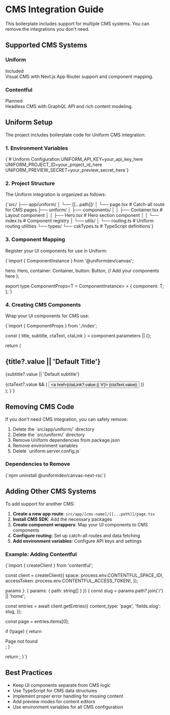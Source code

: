 
# CMS Integration Guide

This boilerplate includes support for multiple CMS systems. You can remove the integrations you don't need.

## Supported CMS Systems

<div className="grid gap-4 md:grid-cols-2 mb-6">
  <div className="border rounded-lg p-4">
    <div className="flex items-center gap-2 mb-2">
      <h3 className="text-lg font-semibold">Uniform</h3>
      <Badge variant="success">Included</Badge>
    </div>
    <div className="text-sm text-muted-foreground">
      Visual CMS with Next.js App Router support and component mapping.
    </div>
  </div>
  
  <div className="border rounded-lg p-4">
    <div className="flex items-center gap-2 mb-2">
      <h3 className="text-lg font-semibold">Contentful</h3>
      <Badge variant="secondary">Planned</Badge>
    </div>
    <div className="text-sm text-muted-foreground">
      Headless CMS with GraphQL API and rich content modeling.
    </div>
  </div>
</div>

## Uniform Setup

The project includes boilerplate code for Uniform CMS integration:

### 1. Environment Variables

<CodeBlock filename=".env.local">
{`# Uniform Configuration
UNIFORM_API_KEY=your_api_key_here
UNIFORM_PROJECT_ID=your_project_id_here
UNIFORM_PREVIEW_SECRET=your_preview_secret_here`}
</CodeBlock>

### 2. Project Structure

The Uniform integration is organized as follows:

<CodeBlock language="text">
{`src/
├── app/uniform/
│   └── [[...path]]/
│       └── page.tsx          # Catch-all route for CMS pages
├── uniform/
│   ├── components/
│   │   ├── Container.tsx     # Layout component
│   │   ├── Hero.tsx         # Hero section component
│   │   └── index.ts         # Component registry
│   └── utils/
│       └── routing.ts       # Uniform routing utilities
└── types/
    └── cskTypes.ts          # TypeScript definitions`}
</CodeBlock>

### 3. Component Mapping

Register your UI components for use in Uniform:

<CodeBlock filename="src/uniform/components/index.ts">
{`import { ComponentInstance } from '@uniformdev/canvas';

  hero: Hero,
  container: Container,
  button: Button,
  // Add your components here
};

export type ComponentProps<T = ComponentInstance> = {
  component: T;
};`}
</CodeBlock>

### 4. Creating CMS Components

Wrap your UI components for CMS use:

<CodeBlock filename="src/uniform/components/Hero.tsx">
{`import { ComponentProps } from './index';

  const { title, subtitle, ctaText, ctaLink } = component.parameters || {};

  return (
    <section className="py-24 px-4">
      <div className="container mx-auto text-center">
        <h1 className="text-4xl font-bold mb-4">
          {title?.value || 'Default Title'}
        </h1>
        <p className="text-xl text-muted-foreground mb-8">
          {subtitle?.value || 'Default subtitle'}
        </p>
        {ctaText?.value && (
          <Button asChild>
            <a href={ctaLink?.value || '#'}>
              {ctaText.value}
            </a>
          </Button>
        )}
      </div>
    </section>
  );
}`}
</CodeBlock>

## Removing CMS Code

If you don't need CMS integration, you can safely remove:

<Alert variant="warning" title="Cleanup Steps">
  <ol className="list-decimal list-inside space-y-1">
    <li>Delete the `src/app/uniform/` directory</li>
    <li>Delete the `src/uniform/` directory</li>
    <li>Remove Uniform dependencies from package.json</li>
    <li>Remove environment variables</li>
    <li>Delete `uniform.server.config.js`</li>
  </ol>
</Alert>

### Dependencies to Remove

<CodeBlock language="bash">
{`npm uninstall @uniformdev/canvas-next-rsc`}
</CodeBlock>

## Adding Other CMS Systems

To add support for another CMS:

1. **Create a new app route**: `src/app/[cms-name]/[[...path]]/page.tsx`
2. **Install CMS SDK**: Add the necessary packages
3. **Create component wrappers**: Map your UI components to CMS components
4. **Configure routing**: Set up catch-all routes and data fetching
5. **Add environment variables**: Configure API keys and settings

### Example: Adding Contentful

<CodeBlock filename="src/app/contentful/[[...path]]/page.tsx">
{`import { createClient } from 'contentful';

const client = createClient({
  space: process.env.CONTENTFUL_SPACE_ID!,
  accessToken: process.env.CONTENTFUL_ACCESS_TOKEN!,
});

  params 
}: { 
  params: { path: string[] } 
}) {
  const slug = params.path?.join('/') || 'home';
  
  const entries = await client.getEntries({
    content_type: 'page',
    'fields.slug': slug,
  });
  
  const page = entries.items[0];
  
  if (!page) {
    return <div>Page not found</div>;
  }
  
  return <ComponentRenderer page={page} />;
}`}
</CodeBlock>

## Best Practices

<Alert title="CMS Integration Tips">
  <ul className="list-disc list-inside space-y-1">
    <li>Keep UI components separate from CMS logic</li>
    <li>Use TypeScript for CMS data structures</li>
    <li>Implement proper error handling for missing content</li>
    <li>Add preview modes for content editors</li>
    <li>Use environment variables for all CMS configuration</li>
  </ul>
</Alert>
